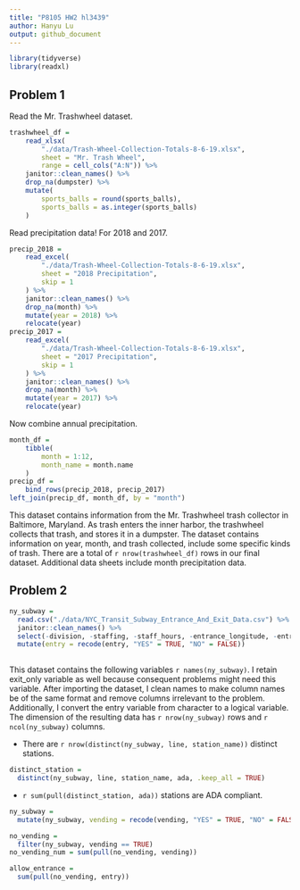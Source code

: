 ```yaml
---
title: "P8105 HW2 hl3439"
author: Hanyu Lu
output: github_document
---
```


```r
library(tidyverse)
library(readxl)
```

## Problem 1

Read the Mr. Trashwheel dataset. 

```r
trashwheel_df = 
	read_xlsx(
		"./data/Trash-Wheel-Collection-Totals-8-6-19.xlsx",
		sheet = "Mr. Trash Wheel",
		range = cell_cols("A:N")) %>% 
	janitor::clean_names() %>% 
	drop_na(dumpster) %>% 
	mutate(
		sports_balls = round(sports_balls),
		sports_balls = as.integer(sports_balls)
	)
```

Read precipitation data! For 2018 and 2017. 

```r
precip_2018 = 
	read_excel(
		"./data/Trash-Wheel-Collection-Totals-8-6-19.xlsx",
		sheet = "2018 Precipitation",
		skip = 1
	) %>% 
	janitor::clean_names() %>% 
	drop_na(month) %>% 
	mutate(year = 2018) %>% 
	relocate(year)
precip_2017 = 
	read_excel(
		"./data/Trash-Wheel-Collection-Totals-8-6-19.xlsx",
		sheet = "2017 Precipitation",
		skip = 1
	) %>% 
	janitor::clean_names() %>% 
	drop_na(month) %>% 
	mutate(year = 2017) %>% 
	relocate(year)
```

Now combine annual precipitation.

```r
month_df = 
	tibble(
		month = 1:12,
		month_name = month.name
	)
precip_df = 
	bind_rows(precip_2018, precip_2017)
left_join(precip_df, month_df, by = "month")
```

This dataset contains information from the Mr. Trashwheel trash collector in Baltimore, Maryland. As trash enters the inner harbor, the trashwheel collects that trash, and stores it in a dumpster. The dataset contains information on year, month, and trash collected, include some specific kinds of trash. There are a total of `r nrow(trashwheel_df)` rows in our final dataset. Additional data sheets include month precipitation data. 

## Problem 2

```r
ny_subway = 
  read.csv("./data/NYC_Transit_Subway_Entrance_And_Exit_Data.csv") %>% 
  janitor::clean_names() %>% 
  select(-division, -staffing, -staff_hours, -entrance_longitude, -entrance_latitude, -entrance_location, -station_location, -corner, -east_west_street, -north_south_street, -free_crossover, -ada_notes) %>% 
  mutate(entry = recode(entry, "YES" = TRUE, "NO" = FALSE)) 
  
```

This dataset contains the following variables `r names(ny_subway)`.  I retain exit_only variable as well because consequent problems might need this variable.  After importing the dataset, I clean names to make column names be of the same format and remove columns irrelevant to the problem.  Additionally, I convert the entry variable from character to a logical variable.  The dimension of the resulting data has `r nrow(ny_subway)` rows and `r ncol(ny_subway)` columns.

* There are `r nrow(distinct(ny_subway, line, station_name))` distinct stations.  

```r
distinct_station = 
  distinct(ny_subway, line, station_name, ada, .keep_all = TRUE)
```

* `r sum(pull(distinct_station, ada))` stations are ADA compliant.

```r
ny_subway =
  mutate(ny_subway, vending = recode(vending, "YES" = TRUE, "NO" = FALSE))

no_vending =
  filter(ny_subway, vending == TRUE)
no_vending_num = sum(pull(no_vending, vending))

allow_entrance =
  sum(pull(no_vending, entry))
```


